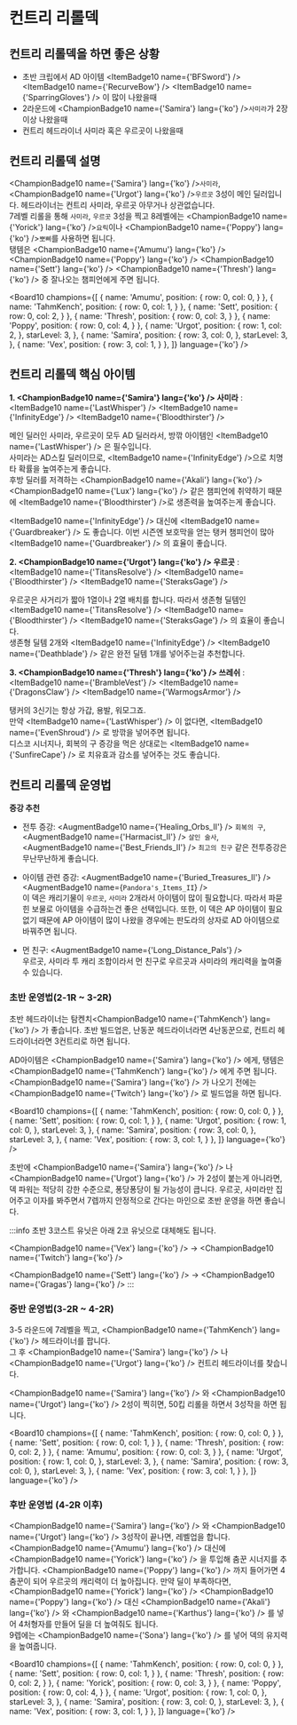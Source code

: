 # 컨트리 리롤덱

## 컨트리 리롤덱을 하면 좋은 상황

- 초반 크립에서 AD 아이템  <ItemBadge10 name={'BFSword'} /> <ItemBadge10 name={'RecurveBow'} /> <ItemBadge10 name={'SparringGloves'} /> 이 많이 나왔을때
- 2라운드에 <ChampionBadge10 name={'Samira'} lang={'ko'} />`사미라`가 2장 이상 나왔을때
- 컨트리 헤드라이너 사미라 혹은 우르곳이 나왔을때


## 컨트리 리롤덱 설명

<ChampionBadge10 name={'Samira'} lang={'ko'} />`사미라`, <ChampionBadge10 name={'Urgot'} lang={'ko'} />`우르곳` 3성이 메인 딜러입니다.
헤드라이너는 컨트리 사미라, 우르곳 아무거나 상관없습니다. <br /> 7레벨 리롤을 통해 `사미라`, `우르곳` 3성을 찍고 8레벨에는 <ChampionBadge10 name={'Yorick'} lang={'ko'} />`요릭`이나 <ChampionBadge10 name={'Poppy'} lang={'ko'} />`뽀삐`를 사용하면 됩니다. <br />
탱템은 <ChampionBadge10 name={'Amumu'} lang={'ko'} /> <ChampionBadge10 name={'Poppy'} lang={'ko'} /> <ChampionBadge10 name={'Sett'} lang={'ko'} /> <ChampionBadge10 name={'Thresh'} lang={'ko'} /> 중 잘나오는 챔피언에게 주면 됩니다.

<Board10 champions={[
  {
    name: 'Amumu',
    position: {
      row: 0,
      col: 0,
    }
  },
  {
    name: 'TahmKench',
    position: {
      row: 0,
      col: 1,
    }
  },
  {
    name: 'Sett',
    position: {
      row: 0,
      col: 2,
    }
  },
  {
    name: 'Thresh',
    position: {
      row: 0,
      col: 3,
    }
  },
  {
    name: 'Poppy',
    position: {
      row: 0,
      col: 4,
    }
  },
  {
    name: 'Urgot',
    position: {
      row: 1,
      col: 2,
    },
    starLevel: 3,
  },
  {
    name: 'Samira',
    position: {
      row: 3,
      col: 0,
    },
    starLevel: 3,
  },
  {
    name: 'Vex',
    position: {
      row: 3,
      col: 1,
    }
  },
]} language={'ko'} />

## 컨트리 리롤덱 핵심 아이템

**1. <ChampionBadge10 name={'Samira'} lang={'ko'} /> 사미라** : <ItemBadge10 name={'LastWhisper'} /> <ItemBadge10 name={'InfinityEdge'} /> <ItemBadge10 name={'Bloodthirster'} />

메인 딜러인 사미라, 우르곳이 모두 AD 딜러라서, 방깎 아이템인 <ItemBadge10 name={'LastWhisper'} /> 은 필수입니다. <br />
사미라는 AD스킬 딜러이므로, <ItemBadge10 name={'InfinityEdge'} />으로 치명타 확률을 높여주는게 좋습니다. <br />
후방 딜러를 저격하는 <ChampionBadge10 name={'Akali'} lang={'ko'} /> <ChampionBadge10 name={'Lux'} lang={'ko'} /> 같은 챔피언에 취약하기 때문에 <ItemBadge10 name={'Bloodthirster'} />로 생존력을 높여주는게 좋습니다.

<ItemBadge10 name={'InfinityEdge'} /> 대신에 <ItemBadge10 name={'Guardbreaker'} /> 도 좋습니다. 이번 시즌엔 보호막을 얻는 탱커 챔피언이 많아 <ItemBadge10 name={'Guardbreaker'} /> 의 효율이 좋습니다.

**2. <ChampionBadge10 name={'Urgot'} lang={'ko'} /> 우르곳** : <ItemBadge10 name={'TitansResolve'} /> <ItemBadge10 name={'Bloodthirster'} /> <ItemBadge10 name={'SteraksGage'} />

우르곳은 사거리가 짧아 1열이나 2열 배치를 합니다. 따라서 생존형 딜템인 <ItemBadge10 name={'TitansResolve'} /> <ItemBadge10 name={'Bloodthirster'} /> <ItemBadge10 name={'SteraksGage'} /> 의 효율이 좋습니다. <br/>
생존형 딜템 2개와 <ItemBadge10 name={'InfinityEdge'} /> <ItemBadge10 name={'Deathblade'} /> 같은 완전 딜템 1개를 넣어주는걸 추천합니다.

**3. <ChampionBadge10 name={'Thresh'} lang={'ko'} /> 쓰레쉬** : <ItemBadge10 name={'BrambleVest'} /> <ItemBadge10 name={'DragonsClaw'} /> <ItemBadge10 name={'WarmogsArmor'} />

탱커의 3신기는 항상 가갑, 용발, 워모그죠. <br/>
만약 <ItemBadge10 name={'LastWhisper'} /> 이 없다면, <ItemBadge10 name={'EvenShroud'} /> 로 방깎을 넣어주면 됩니다. <br />
디스코 시너지나, 회복의 구 증강을 먹은 상대로는 <ItemBadge10 name={'SunfireCape'} /> 로 치유효과 감소를 넣어주는 것도 좋습니다.

## 컨트리 리롤덱 운영법

**증강 추천**

- 전투 증강: <AugmentBadge10 name={'Healing_Orbs_II'} /> `회복의 구`, <AugmentBadge10 name={'Harmacist_II'} /> `살인 술사`, <AugmentBadge10 name={'Best_Friends_II'} /> `최고의 친구` 같은 전투증강은 무난무난하게 좋습니다. <br />

- 아이템 관련 증강: <AugmentBadge10 name={'Buried_Treasures_II'} /> <AugmentBadge10 name={`Pandora's_Items_II`} /> <br />
  이 덱은 캐리기물이 `우르곳`, `사미라` 2개라서 아이템이 많이 필요합니다. 따라서 파묻힌 보물로 아이템을 수급하는건 좋은 선택입니다. 또한, 이 덱은 AP 아이템이 필요 없기 때문에 AP 아이템이 많이 나왔을 경우에는 판도라의 상자로 AD 아이템으로 바꿔주면 됩니다. <br />

- 먼 친구: <AugmentBadge10 name={'Long_Distance_Pals'} /> <br />
우르곳, 사미라 투 캐리 조합이라서 먼 친구로 우르곳과 사미라의 캐리력을 높여줄 수 있습니다.

### 초반 운영법(2-1R ~ 3-2R)

초반 헤드라이너는 탐켄치<ChampionBadge10 name={'TahmKench'} lang={'ko'} /> 가 좋습니다.
초반 빌드업은, 난동꾼 헤드라이너라면 4난동꾼으로, 컨트리 헤드라이너라면 3컨트리로 하면 됩니다.

AD아이템은 <ChampionBadge10 name={'Samira'} lang={'ko'} /> 에게, 탱템은 <ChampionBadge10 name={'TahmKench'} lang={'ko'} /> 에게 주면 됩니다. <br />
<ChampionBadge10 name={'Samira'} lang={'ko'} /> 가 나오기 전에는 <ChampionBadge10 name={'Twitch'} lang={'ko'} /> 로 빌드업을 하면 됩니다.

<Board10 champions={[
  {
    name: 'TahmKench',
    position: {
      row: 0,
      col: 0,
    }
  },
  {
    name: 'Sett',
    position: {
      row: 0,
      col: 1,
    }
  },
  {
    name: 'Urgot',
    position: {
      row: 1,
      col: 0,
    },
    starLevel: 3,
  },
  {
    name: 'Samira',
    position: {
      row: 3,
      col: 0,
    },
    starLevel: 3,
  },
  {
    name: 'Vex',
    position: {
      row: 3,
      col: 1,
    }
  },
]} language={'ko'} />
<Gap />

초반에 <ChampionBadge10 name={'Samira'} lang={'ko'} /> 나 <ChampionBadge10 name={'Urgot'} lang={'ko'} /> 가 2성이 붙는게 아니라면, 덱 파워는 적당히 강한 수준으로,
퐁당퐁당이 될 가능성이 큽니다. 우르곳, 사미라만 집어주고 이자를 봐주면서 7렙까지 안정적으로 간다는 마인으로 초반 운영을 하면 좋습니다.

:::info
초반 3코스트 유닛은 아래 2코 유닛으로 대체해도 됩니다.

<ChampionBadge10 name={'Vex'} lang={'ko'} /> → <ChampionBadge10 name={'Twitch'} lang={'ko'} />

<ChampionBadge10 name={'Sett'} lang={'ko'} /> →  <ChampionBadge10 name={'Gragas'} lang={'ko'} />
:::

### 중반 운영법(3-2R ~ 4-2R)

3-5 라운드에 7레벨을 찍고, <ChampionBadge10 name={'TahmKench'} lang={'ko'} /> 헤드라이너를 팝니다. <br />
그 후 <ChampionBadge10 name={'Samira'} lang={'ko'} /> 나 <ChampionBadge10 name={'Urgot'} lang={'ko'} /> 컨트리 헤드라이너를 찾습니다.

<ChampionBadge10 name={'Samira'} lang={'ko'} /> 와 <ChampionBadge10 name={'Urgot'} lang={'ko'} /> 2성이 찍히면, 50킵 리롤을 하면서 3성작을 하면 됩니다.

<Board10 champions={[
  {
    name: 'TahmKench',
    position: {
      row: 0,
      col: 0,
    }
  },
  {
    name: 'Sett',
    position: {
      row: 0,
      col: 1,
    }
  },
  {
    name: 'Thresh',
    position: {
      row: 0,
      col: 2,
    }
  },
  {
    name: 'Amumu',
    position: {
      row: 0,
      col: 3,
    }
  },
  {
    name: 'Urgot',
    position: {
      row: 1,
      col: 0,
    },
    starLevel: 3,
  },
  {
    name: 'Samira',
    position: {
      row: 3,
      col: 0,
    },
    starLevel: 3,
  },
  {
    name: 'Vex',
    position: {
      row: 3,
      col: 1,
    }
  },
]} language={'ko'} />

### 후반 운영법 (4-2R 이후)

<ChampionBadge10 name={'Samira'} lang={'ko'} /> 와 <ChampionBadge10 name={'Urgot'} lang={'ko'} /> 3성작이 끝나면, 레벨업을 합니다.
<ChampionBadge10 name={'Amumu'} lang={'ko'} /> 대신에 <ChampionBadge10 name={'Yorick'} lang={'ko'} /> 을 투입해 춤꾼 시너지를 추가합니다. <ChampionBadge10 name={'Poppy'} lang={'ko'} /> 까지 들어가면
4춤꾼이 되어 우르곳의 캐리력이 더 높아집니다. 만약 딜이 부족하다면, <ChampionBadge10 name={'Yorick'} lang={'ko'} /> <ChampionBadge10 name={'Poppy'} lang={'ko'} />  대신 <ChampionBadge10 name={'Akali'} lang={'ko'} /> 와 <ChampionBadge10 name={'Karthus'} lang={'ko'} /> 를 넣어 4처형자를 만들어 딜을 더 높여줘도 됩니다. <br />
9렙에는 <ChampionBadge10 name={'Sona'} lang={'ko'} /> 를 넣어 덱의 유지력을 높여줍니다.

<Board10 champions={[
  {
    name: 'TahmKench',
    position: {
      row: 0,
      col: 0,
    }
  },
  {
    name: 'Sett',
    position: {
      row: 0,
      col: 1,
    }
  },
  {
    name: 'Thresh',
    position: {
      row: 0,
      col: 2,
    }
  },
  {
    name: 'Yorick',
    position: {
      row: 0,
      col: 3,
    }
  },
  {
    name: 'Poppy',
    position: {
      row: 0,
      col: 4,
    }
  },
  {
    name: 'Urgot',
    position: {
      row: 1,
      col: 0,
    },
    starLevel: 3,
  },
  {
    name: 'Samira',
    position: {
      row: 3,
      col: 0,
    },
    starLevel: 3,
  },
  {
    name: 'Vex',
    position: {
      row: 3,
      col: 1,
    }
  },
]} language={'ko'} />




